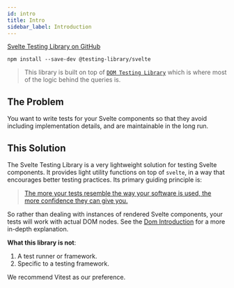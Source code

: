 ```yaml
---
id: intro
title: Intro
sidebar_label: Introduction
---
```


[Svelte Testing Library on GitHub][gh]

[gh]: https://github.com/testing-library/svelte-testing-library

```
npm install --save-dev @testing-library/svelte
```

> This library is built on top of
> [`DOM Testing Library`](dom-testing-library/intro.mdx) which is where most of
> the logic behind the queries is.

## The Problem

You want to write tests for your Svelte components so that they avoid including
implementation details, and are maintainable in the long run.

## This Solution

The Svelte Testing Library is a very lightweight solution for testing Svelte
components. It provides light utility functions on top of `svelte`, in a way
that encourages better testing practices. Its primary guiding principle is:

> [The more your tests resemble the way your software is used, the more confidence they can give you.](https://twitter.com/kentcdodds/status/977018512689455106)

So rather than dealing with instances of rendered Svelte components, your tests
will work with actual DOM nodes. See the [Dom
Introduction][dom-solution-explainer] for a more in-depth explanation.

[dom-solution-explainer]: ../dom-testing-library/intro.mdx#this-solution
[react-solution-explainer]: ../react-testing-library/intro.mdx#this-solution

**What this library is not**:

1.  A test runner or framework.
2.  Specific to a testing framework.

We recommend Vitest as our preference.
